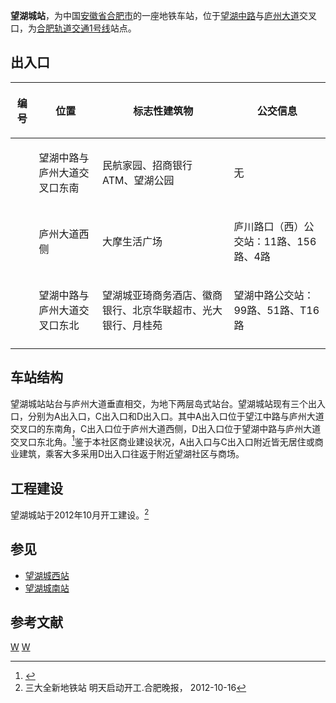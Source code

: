 {{Infobox station
| name = 望湖城站
| eng_name = Wanghucheng
| former = 
| symbol_right = {{Rail-interchange|hefei|metro}}
| linecolour = 
| image = 
| alt = 
| caption = 
| other_name = 
| address = {{CHN}}[[安徽省|安徽省]][[合肥市|合肥市]][[包河区|包河区]]庐州大道与望湖中路交口
| borough = <!--[[安徽省|安徽省]][[合肥市|合肥市]][[包河区|包河区]]-->
| country = <!--{{CHN}}-->
| coordinates = {{coord|31.8074|N|117.2868|E|display=inline,title}}
| operator = [[合肥城市轨道交通有限公司|合肥城市轨道交通有限公司]]
| line = 1号线
| distance = 
| platform = 1[[岛式站台|岛式站台]]
| interchange = [[File:Hefei-bus-logo.png|20px]] [[合肥公交|合肥公交]]望湖城地铁站
| structure = 地下车站
| hall = 地下站厅
| levels = 2
| exit = 3
| disabled = 
| code = 
| opened = 2016年12月26日
| closed =
| status = 使用中
| passengers = 
| pass_year = 
| services = 
{{Adjacent stations|system=HFM|line1=1|left1=葛大店|right1=合肥南站}}
}}
'''望湖城站'''，为中国[[安徽省|安徽省]][[合肥市|合肥市]]的一座地铁车站，位于[[望湖中路|望湖中路]]与[[庐州大道|庐州大道]]交叉口，为[[合肥轨道交通1号线|合肥轨道交通1号线]]站点。

== 出入口 ==
{| class="wikitable"
! 编号 !! 位置 !! 标志性建筑物
!公交信息
|-
| {{港鐵出口|A}} || 望湖中路与庐州大道交叉口东南 || 民航家园、招商银行ATM、望湖公园
|无
|-
| {{港鐵出口|C}} || 庐州大道西侧 || 大摩生活广场
|庐川路口（西）公交站：11路、156路、4路
|-
| {{港鐵出口|D}} || 望湖中路与庐州大道交叉口东北 || 望湖城亚琦商务酒店、徽商银行、北京华联超市、光大银行、月桂苑
|望湖中路公交站：99路、51路、T16路
|-
|}


== 车站结构 ==
望湖城站站台与庐州大道垂直相交，为地下两层岛式站台。望湖城站现有三个出入口，分别为A出入口，C出入口和D出入口。其中A出入口位于望江中路与庐州大道交叉口的东南角，C出入口位于庐州大道西侧，D出入口位于望湖中路与庐州大道交叉口东北角。<ref>{{Cite web|url=http://www.hfgdjt.com/%E6%9C%9B%E6%B9%96%E5%9F%8E%E7%AB%99/|title=望湖城站 – 合肥城市轨道交通有限公司|accessdate=2017-04-29|work=www.hfgdjt.com|language=zh-CN|archive-url=https://web.archive.org/web/20161031075810/http://www.hfgdjt.com/%E6%9C%9B%E6%B9%96%E5%9F%8E%E7%AB%99/|archive-date=2016-10-31|dead-url=yes}}</ref>鉴于本社区商业建设状况，A出入口与C出入口附近皆无居住或商业建筑，乘客大多采用D出入口往返于附近望湖社区与商场。
== 工程建设 ==
望湖城站于2012年10月开工建设。<ref>三大全新地铁站 明天启动开工.合肥晚报， 2012-10-16</ref>

==参见==
*[[望湖城西站|望湖城西站]]
*[[望湖城南站|望湖城南站]]

==参考文献==
{{reflist}}


{{合肥地铁车站}}
{{合肥轨道交通1号线车站}}
[[Category:合肥轨道交通1号线车站|W]]
[[Category:2016年启用的铁路车站|W]]